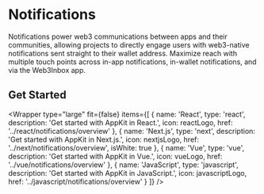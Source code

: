 

# Notifications

Notifications power web3 communications between apps and their communities, allowing projects to directly engage users with web3-native notifications sent straight to their wallet address.
Maximize reach with multiple touch points across in-app notifications, in-wallet notifications, and via the Web3Inbox app.

## Get Started

<Wrapper
  type="large"
  fit={false}
  items={[
    {
      name: 'React',
      type: 'react',
      description: 'Get started with AppKit in React.',
      icon: reactLogo,
      href: '../react/notifications/overview'
    },
    {
      name: 'Next.js',
      type: 'next',
      description: 'Get started with AppKit in Next.js.',
      icon: nextjsLogo,
      href: '../next/notifications/overview',
      isWhite: true
    },
    {
      name: 'Vue',
      type: 'vue',
      description: 'Get started with AppKit in Vue.',
      icon: vueLogo,
      href: '../vue/notifications/overview'
    },
    {
      name: 'JavaScript',
      type: 'javascript',
      description: 'Get started with AppKit in JavaScript.',
      icon: javascriptLogo,
      href: '../javascript/notifications/overview'
    }
  ]}
/>
